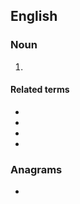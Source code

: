 ==English==
{{wikipedia}}

===Noun===
{{en-noun}}

# {{lb|en|electronics}} {{initialism of|[[erasable]] [[programmable]] [[read-only memory]]|lang=en}}

====Related terms====
* {{l|en|EEPROM}}
* {{l|en|PROM}}
* {{l|en|ROM}}
* {{l|en|flash memory}}

===Anagrams===
* {{anagrams|en|Premo|Prome|moper|proem|remop}}